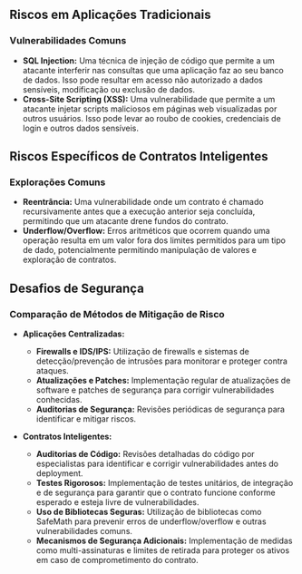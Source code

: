 ## Riscos em Aplicações Tradicionais

### Vulnerabilidades Comuns

- **SQL Injection:** Uma técnica de injeção de código que permite a um atacante interferir nas consultas que uma aplicação faz ao seu banco de dados. Isso pode resultar em acesso não autorizado a dados sensíveis, modificação ou exclusão de dados.
- **Cross-Site Scripting (XSS):** Uma vulnerabilidade que permite a um atacante injetar scripts maliciosos em páginas web visualizadas por outros usuários. Isso pode levar ao roubo de cookies, credenciais de login e outros dados sensíveis.

## Riscos Específicos de Contratos Inteligentes

### Explorações Comuns

- **Reentrância:** Uma vulnerabilidade onde um contrato é chamado recursivamente antes que a execução anterior seja concluída, permitindo que um atacante drene fundos do contrato.
- **Underflow/Overflow:** Erros aritméticos que ocorrem quando uma operação resulta em um valor fora dos limites permitidos para um tipo de dado, potencialmente permitindo manipulação de valores e exploração de contratos.

## Desafios de Segurança

### Comparação de Métodos de Mitigação de Risco

- **Aplicações Centralizadas:**

  - **Firewalls e IDS/IPS:** Utilização de firewalls e sistemas de detecção/prevenção de intrusões para monitorar e proteger contra ataques.
  - **Atualizações e Patches:** Implementação regular de atualizações de software e patches de segurança para corrigir vulnerabilidades conhecidas.
  - **Auditorias de Segurança:** Revisões periódicas de segurança para identificar e mitigar riscos.

- **Contratos Inteligentes:**
  - **Auditorias de Código:** Revisões detalhadas do código por especialistas para identificar e corrigir vulnerabilidades antes do deployment.
  - **Testes Rigorosos:** Implementação de testes unitários, de integração e de segurança para garantir que o contrato funcione conforme esperado e esteja livre de vulnerabilidades.
  - **Uso de Bibliotecas Seguras:** Utilização de bibliotecas como SafeMath para prevenir erros de underflow/overflow e outras vulnerabilidades comuns.
  - **Mecanismos de Segurança Adicionais:** Implementação de medidas como multi-assinaturas e limites de retirada para proteger os ativos em caso de comprometimento do contrato.
